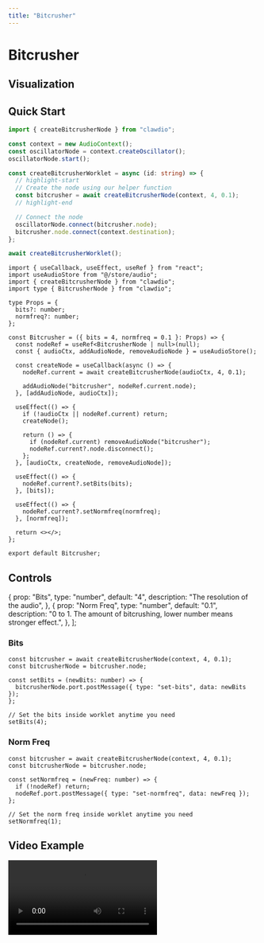 ```yaml
---
title: "Bitcrusher"
---
```


# Bitcrusher

## Visualization


<AudioGraph graph={graph} />

## Quick Start

<Tabs>
<TabItem value="js" label="JavaScript">

```ts
import { createBitcrusherNode } from "clawdio";

const context = new AudioContext();
const oscillatorNode = context.createOscillator();
oscillatorNode.start();

const createBitcrusherWorklet = async (id: string) => {
  // highlight-start
  // Create the node using our helper function
  const bitcrusher = await createBitcrusherNode(context, 4, 0.1);
  // highlight-end

  // Connect the node
  oscillatorNode.connect(bitcrusher.node);
  bitcrusher.node.connect(context.destination);
};

await createBitcrusherWorklet();
```

</TabItem>
<TabItem value="react" label="React">

```tsx
import { useCallback, useEffect, useRef } from "react";
import useAudioStore from "@/store/audio";
import { createBitcrusherNode } from "clawdio";
import type { BitcrusherNode } from "clawdio";

type Props = {
  bits?: number;
  normfreq?: number;
};

const Bitcrusher = ({ bits = 4, normfreq = 0.1 }: Props) => {
  const nodeRef = useRef<BitcrusherNode | null>(null);
  const { audioCtx, addAudioNode, removeAudioNode } = useAudioStore();

  const createNode = useCallback(async () => {
    nodeRef.current = await createBitcrusherNode(audioCtx, 4, 0.1);

    addAudioNode("bitcrusher", nodeRef.current.node);
  }, [addAudioNode, audioCtx]);

  useEffect(() => {
    if (!audioCtx || nodeRef.current) return;
    createNode();

    return () => {
      if (nodeRef.current) removeAudioNode("bitcrusher");
      nodeRef.current?.node.disconnect();
    };
  }, [audioCtx, createNode, removeAudioNode]);

  useEffect(() => {
    nodeRef.current?.setBits(bits);
  }, [bits]);

  useEffect(() => {
    nodeRef.current?.setNormfreq(normfreq);
  }, [normfreq]);

  return <></>;
};

export default Bitcrusher;
```

</TabItem>

</Tabs>

## Controls

  {
    prop: "Bits",
    type: "number",
    default: "4",
    description: "The resolution of the audio",
  },
  {
    prop: "Norm Freq",
    type: "number",
    default: "0.1",
    description:
      "0 to 1. The amount of bitcrushing, lower number means stronger effect.",
  },
];

<PropsTable items={items} />

### Bits

```tsx
const bitcrusher = await createBitcrusherNode(context, 4, 0.1);
const bitcrusherNode = bitcrusher.node;

const setBits = (newBits: number) => {
  bitcrusherNode.port.postMessage({ type: "set-bits", data: newBits });
};

// Set the bits inside worklet anytime you need
setBits(4);
```

### Norm Freq

```tsx
const bitcrusher = await createBitcrusherNode(context, 4, 0.1);
const bitcrusherNode = bitcrusher.node;

const setNormfreq = (newFreq: number) => {
  if (!nodeRef) return;
  nodeRef.port.postMessage({ type: "set-normfreq", data: newFreq });
};

// Set the norm freq inside worklet anytime you need
setNormfreq(1);
```

## Video Example


<Video src={videoUrl} />
